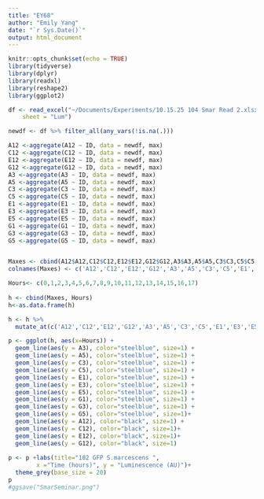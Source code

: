 ```yaml
---
title: "EY68"
author: "Emily Yang"
date: "`r Sys.Date()`"
output: html_document
---
```


```r
knitr::opts_chunk$set(echo = TRUE)
library(tidyverse)
library(dplyr)
library(readxl)
library(reshape2)
library(ggplot2)

df <- read_excel("~/Documents/Experiments/10.15.25 104 Smar Read 2.xlsx", 
    sheet = "Lum")

```

```r

newdf <- df %>% filter_all(any_vars(!is.na(.)))

A12 <-aggregate(A12 ~ ID, data = newdf, max)
C12 <-aggregate(C12 ~ ID, data = newdf, max)
E12 <-aggregate(E12 ~ ID, data = newdf, max)
G12 <-aggregate(G12 ~ ID, data = newdf, max)
A3 <-aggregate(A3 ~ ID, data = newdf, max)
A5 <-aggregate(A5 ~ ID, data = newdf, max)
C3 <-aggregate(C3 ~ ID, data = newdf, max)
C5 <-aggregate(C5 ~ ID, data = newdf, max)
E1 <-aggregate(E1 ~ ID, data = newdf, max)
E3 <-aggregate(E3 ~ ID, data = newdf, max)
E5 <-aggregate(E5 ~ ID, data = newdf, max)
G1 <-aggregate(G1 ~ ID, data = newdf, max)
G3 <-aggregate(G3 ~ ID, data = newdf, max)
G5 <-aggregate(G5 ~ ID, data = newdf, max)


Maxes <- cbind(A12$A12,C12$C12,E12$E12,G12$G12,A3$A3,A5$A5,C3$C3,C5$C5,E1$E1,E3$E3,E5$E5,G1$G1,G3$G3,G5$G5)
colnames(Maxes) <- c('A12','C12','E12','G12','A3','A5','C3','C5','E1','E3','E5','G1','G3','G5')

Hours<- c(0,1,2,3,4,5,6,7,8,9,10,11,12,13,14,15,16,17)
          
h <- cbind(Maxes, Hours)
h<-as.data.frame(h)

h <- h %>% 
  mutate_at(c('A12','C12','E12','G12','A3','A5','C3','C5','E1','E3','E5','G1','G3','G5','Hours'), as.numeric)

```

```r

p <- ggplot(h, aes(x=Hours)) + 
  geom_line(aes(y = A3), color="steelblue", size=1) + 
  geom_line(aes(y = A5), color="steelblue", size=1) + 
  geom_line(aes(y = C3), color="steelblue", size=1) +
  geom_line(aes(y = C5), color="steelblue", size=1) +
  geom_line(aes(y = E1), color="steelblue", size=1) + 
  geom_line(aes(y = E3), color="steelblue", size=1) +
  geom_line(aes(y = E5), color="steelblue", size=1) +
  geom_line(aes(y = G1), color="steelblue", size=1) +
  geom_line(aes(y = G3), color="steelblue", size=1) +
  geom_line(aes(y = G5), color="steelblue", size=1)+
  geom_line(aes(y = A12), color="black", size=1) + 
  geom_line(aes(y = C12), color="black", size=1)+
  geom_line(aes(y = E12), color="black", size=1)+
  geom_line(aes(y = G12), color="black", size=1)
  
p <- p +labs(title="102 GFP S.marcescens ",
        x ="Time (hours)", y = "Luminescence (AU)")+
  theme_grey(base_size = 20)
p
#ggsave("SmarSeminar.png")
```